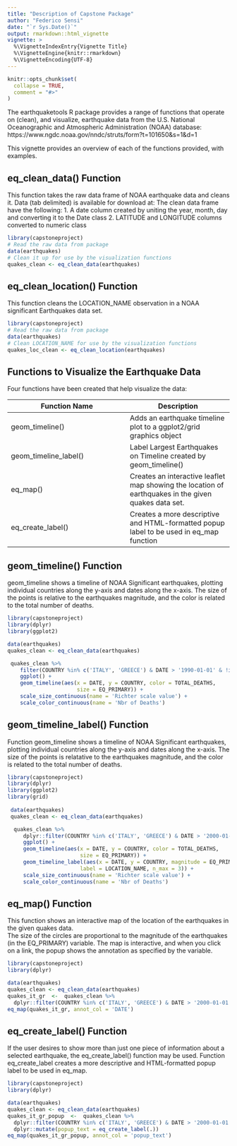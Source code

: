 ---
title: "Description of Capstone Package"
author: "Federico Sensi"
date: "`r Sys.Date()`"
output: rmarkdown::html_vignette
vignette: >
  %\VignetteIndexEntry{Vignette Title}
  %\VignetteEngine{knitr::rmarkdown}
  %\VignetteEncoding{UTF-8}
---

```{r setup, include = FALSE}
knitr::opts_chunk$set(
  collapse = TRUE,
  comment = "#>"
)
```

The earthquaketools R package provides a range of functions that operate on (clean), and visualize,
earthquake data from the U.S. National Oceanographic and Atmospheric Administration (NOAA) database: 
https://www.ngdc.noaa.gov/nndc/struts/form?t=101650&s=1&d=1

This vignette provides an overview of each of the functions provided, with examples.

## eq_clean_data() Function

 This function takes the raw data frame of NOAA earthquake data and cleans it.
 Data (tab delimited) is available for download at:
 \href{https://www.ngdc.noaa.gov/nndc/struts/form?t=101650&s=1&d=1}{Significant
 EarthQuake Database}
 The clean data frame have the following:
 1. A date column created by uniting the year, month, day and converting it to
    the Date class
 2. LATITUDE and LONGITUDE columns converted to numeric class

```{r}
library(capstoneproject)
# Read the raw data from package
data(earthquakes)
# Clean it up for use by the visualization functions
quakes_clean <- eq_clean_data(earthquakes)
```

## eq_clean_location() Function
This function cleans the LOCATION_NAME observation in a NOAA significant Earthquakes data set.

```{r}
library(capstoneproject)
# Read the raw data from package
data(earthquakes)
# Clean LOCATION_NAME for use by the visualization functions
quakes_loc_clean <- eq_clean_location(earthquakes)
```


## Functions to Visualize the Earthquake Data

Four functions have been created that help visualize the data:

Function Name | Description
--------------|------------
geom_timeline() | Adds an earthquake timeline plot to a ggplot2/grid graphics object
geom_timeline_label() | Label Largest Earthquakes on Timeline created by geom_timeline()
eq_map() | Creates an interactive leaflet map showing the location of earthquakes in the given quakes data set.
eq_create_label() | Creates a more descriptive and HTML-formatted popup label to be used in eq_map function

## geom_timeline() Function

geom_timeline shows a timeline of NOAA Significant earthquakes, plotting individual 
countries along the y-axis and dates along the x-axis. The size of the points is relative to 
the earthquakes magnitude, and the color is related to the total number of deaths.

```{r, eval = TRUE, fig.width=7}
library(capstoneproject)
library(dplyr)
library(ggplot2)

data(earthquakes)
quakes_clean <- eq_clean_data(earthquakes)

 quakes_clean %>%
    filter(COUNTRY %in% c('ITALY', 'GREECE') & DATE > '1990-01-01' & !is.na(EQ_PRIMARY)) %>%
    ggplot() +
    geom_timeline(aes(x = DATE, y = COUNTRY, color = TOTAL_DEATHS,
                      size = EQ_PRIMARY)) +
    scale_size_continuous(name = 'Richter scale value') +
    scale_color_continuous(name = 'Nbr of Deaths')
```

## geom_timeline_label() Function

Function geom_timeline shows a timeline of NOAA Significant earthquakes,
plotting individual countries along the y-axis and dates along the x-axis.
The size of the points is relatative to the earthquakes magnitude, and
the color is related to the total number of deaths.

```{r, eval = TRUE, fig.width=7}
library(capstoneproject)
library(dplyr)
library(ggplot2)
library(grid)
 
 data(earthquakes)
 quakes_clean <- eq_clean_data(earthquakes)

  quakes_clean %>%
     dplyr::filter(COUNTRY %in% c('ITALY', 'GREECE') & DATE > '2000-01-01' & !is.na(EQ_PRIMARY)) %>%
     ggplot() +
     geom_timeline(aes(x = DATE, y = COUNTRY, color = TOTAL_DEATHS,
                       size = EQ_PRIMARY)) +
     geom_timeline_label(aes(x = DATE, y = COUNTRY, magnitude = EQ_PRIMARY,
                       label = LOCATION_NAME, n_max = 3)) +
     scale_size_continuous(name = 'Richter scale value') +
     scale_color_continuous(name = 'Nbr of Deaths')
```


## eq_map() Function

This function shows an interactive map of the location of the earthquakes in the given quakes data.  
The size of the circles are proportional to the magnitude of the earthquakes (in the EQ_PRIMARY) variable. 
The map is interactive, and when you click on a link, the popup shows the annotation as specified by the \code{annot_col} variable.



```{r, eval = TRUE, fig.width=7}
library(capstoneproject)
library(dplyr)

data(earthquakes)
quakes_clean <- eq_clean_data(earthquakes)
quakes_it_gr  <-  quakes_clean %>%
  dplyr::filter(COUNTRY %in% c('ITALY', 'GREECE') & DATE > '2000-01-01' & !is.na(EQ_PRIMARY))
eq_map(quakes_it_gr, annot_col = 'DATE')
```

## eq_create_label() Function

If the user desires to show more than just one piece of information about a selected earthquake, the eq_create_label() function may be used. Function eq_create_label creates a more descriptive and HTML-formatted popup label to be used in eq_map.

```{r, eval = TRUE, fig.width=7}
library(capstoneproject)
library(dplyr)

data(earthquakes)
quakes_clean <- eq_clean_data(earthquakes)
quakes_it_gr_popup  <-  quakes_clean %>%
  dplyr::filter(COUNTRY %in% c('ITALY', 'GREECE') & DATE > '2000-01-01' & !is.na(EQ_PRIMARY)) %>%
  dplyr::mutate(popup_text = eq_create_label(.))
eq_map(quakes_it_gr_popup, annot_col = 'popup_text')
```
